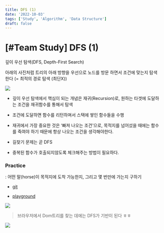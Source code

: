 ```yaml
---
title: DFS (1)
date: '2022-10-03'
tags: ['Study', 'Algorithm', 'Data Structure']
draft: false
---
```


# [#Team Study] DFS (1)

깊이 우선 탐색(DFS, Depth-First Search)

아래의 사진처럼 트리의 아래 방향을 우선으로 노드를 방문 하면서 조건에 맞는지 탐색한다 (= 최적의 경로 탐색 (최단X))

![](https://cdn-images-1.medium.com/max/2272/0*slefeGL0LFcCg0us.png)

* 깊이 우선 탐색에서 핵심이 되는 개념은 재귀(Recursion)로, 원하는 타겟에 도달하는 조건을 재귀함수를 통해서 탐색

* 조건에 도달하면 함수를 리턴하며서 스택에 쌓인 함수들을 수행

* 재귀에서 가장 중요한 것은 ‘빠져 나오는 조건’으로, 목적지를 넘어섰을 때에는 함수를 죽여야 하기 때문에 항상 나오는 조건을 생각해야한다.

* 길찾기 문제는 곧 DFS

* 중복된 함수가 호출되지않도록 체크해주는 방법이 필요하다.

### Practice

: 어떤 말(horse)이 목적지에 도착 가능한지, 그리고 몇 번만에 가는지 구하기

* [git](https://github.com/is404notfound/03_TEAM_STUDY_DATA_STRUCTURE/blob/main/DFS/makeDFS.js)

* [playground](https://www.typescriptlang.org/play?noImplicitAny=false&filetype=js#code/FDBmFcDsGMBcEsD2kAEATUBnFAKAFogE6YCmANCgA6KYWwCGhA5ibBdJLCgLwoAMAShQBvFAHoxKQiWjhi8AG4lgKFPFC5q2AHwoGzVkNGqVqlNGSZEAGxIA6a4iY4UAAwAkwgsRIBfQBE9KIALnYAC4yiAI82AlDOAGquAA5MogN1dgBGrgK1DgBNNgCdNdq4CANymqtKwcqgAtACMKKa+KCTWpGoaOPosXNztVDRGBeaWNvaOzt4NANQoAOSBQRMoYxxcY+OAMWuAM52AC6MRkeN5PYWsJeac1T0YmPhEpBRasyjD5HqMreycN+U7viAQMAjIKIPw0HOPloDwMsG6pjumDsoCIAFF6NA8DgcHUBNxdMJTqjrBQ+HRHqw8XlfAJTBJgih-IAONYoUSSgBFxlCAGVaUIBwrpQqw2gBQawApTfEAD4CzaJJKAHnHAC5dKAqwA+-0BAG1yhQAEwUADMAF0KOVBLkgA)

![](https://cdn-images-1.medium.com/max/3604/1*6H4GRpXN4y9FbCCuxXIDwg.png)
> 브라우저에서 Dom트리를 찾는 데에는 DFS가 기반이 된다 ㅎㅎ

![](https://cdn-images-1.medium.com/max/2448/0*ClrvafmMIjkhglDE.png)
